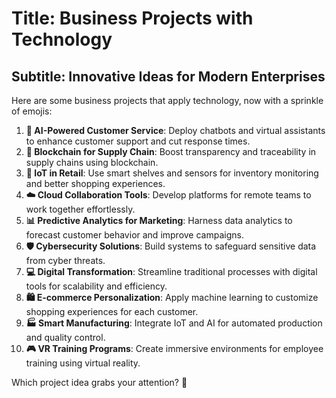 # Title: Business Projects with Technology
## Subtitle: Innovative Ideas for Modern Enterprises
Here are some business projects that apply technology, now with a sprinkle of emojis:

1. **🤖 AI-Powered Customer Service**: Deploy chatbots and virtual assistants to enhance customer support and cut response times.
2. **🔗 Blockchain for Supply Chain**: Boost transparency and traceability in supply chains using blockchain.
3. **📡 IoT in Retail**: Use smart shelves and sensors for inventory monitoring and better shopping experiences.
4. **☁️ Cloud Collaboration Tools**: Develop platforms for remote teams to work together effortlessly.
5. **📊 Predictive Analytics for Marketing**: Harness data analytics to forecast customer behavior and improve campaigns.
6. **🛡️ Cybersecurity Solutions**: Build systems to safeguard sensitive data from cyber threats.
7. **💻 Digital Transformation**: Streamline traditional processes with digital tools for scalability and efficiency.
8. **🛍️ E-commerce Personalization**: Apply machine learning to customize shopping experiences for each customer.
9. **🏭 Smart Manufacturing**: Integrate IoT and AI for automated production and quality control.
10. **🎮 VR Training Programs**: Create immersive environments for employee training using virtual reality.

Which project idea grabs your attention? 🚀
